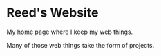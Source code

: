 # Reed's Website

My home page where I keep my web things.

Many of those web things take the form of <Link slug="project-index">projects</Link>.
